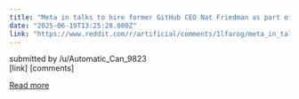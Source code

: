 ```yaml
---
title: "Meta in talks to hire former GitHub CEO Nat Friedman as part of AI push – report"
date: "2025-06-19T13:25:28.000Z"
link: "https://www.reddit.com/r/artificial/comments/1lfarog/meta_in_talks_to_hire_former_github_ceo_nat/"
---
```


submitted by    /u/Automatic_Can_9823  
 [link]   [comments]

[Read more](https://www.reddit.com/r/artificial/comments/1lfarog/meta_in_talks_to_hire_former_github_ceo_nat/)
